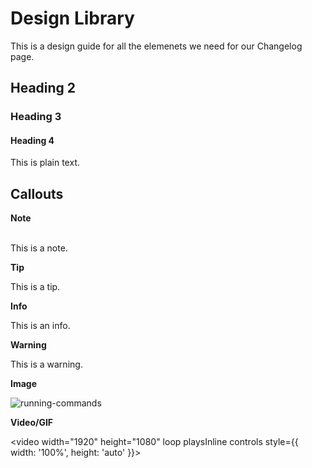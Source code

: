# Design Library

This is a design guide for all the elemenets we need for our Changelog page.

## Heading 2

### Heading 3

#### Heading 4

This is plain text.

## Callouts

**Note**

<br />
<Callout type="note">This is a note.</Callout>

**Tip**
<br />

<Callout type="tip">This is a tip.</Callout>

**Info**
<br />

<Callout type="info">This is an info.</Callout>

**Warning**
<br />

<Callout type="warning">This is a warning.</Callout>

**Image**
<br />

![running-commands](https://storage.googleapis.com/sourcegraph-assets/Docs/using-commands-0624.png)


**Video/GIF**
<br />


<video width="1920" height="1080" loop playsInline controls style={{ width: '100%', height: 'auto' }}>
  <source src="https://storage.googleapis.com/sourcegraph-assets/Docs/Media/cody-in-action.mp4" type="video/mp4"/>
</video>
